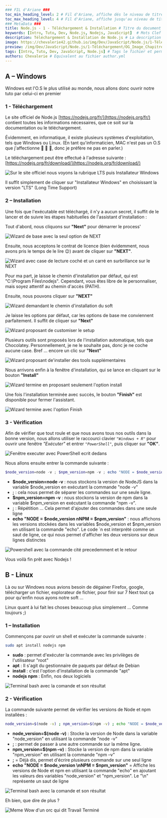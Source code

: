 ```yaml
---
### FIL d'Ariane ###
toc_min_heading_level: 2 # Fil d'Ariane, affiche dés le niveau de titre 2. Par Défaut : 2
toc_max_heading_level: 4 # Fil d'Ariane, affiche jusqu'au niveau de titre 4. Par défaut : 3
### MetaData ###
title: Node.js - 1 - Téléchargement & Installation # Titre du document
keywords: [Intro, Tuto, Dev, Node.js, Nodejs, JavaScript]  # Mots Clef
description: Téléchargement & Installation de Node.js # La description du document
image: https://chevalerie42.github.io/img/Dev/JavaScript/Node.js/1-Téléchargement/OG_Image_Chapitre_1.jpg# Image utilisé par les liens vers cette page. A 1ere vue il faut privilégier les liens externe
preview: /img/Dev/JavaScript/Node.js/1-Téléchargement/OG_Image_Chapitre_1.jpg
tags: [Intro, Tuto, Dev, JavaScript, Node.js] # Tags le fichier et permet de grouper par mots clef
authors: Chevalerie # Equivalent au fichier author.yml
---
```


## A – Windows 

Windows est l'O.S le plus utilisé au monde, nous allons donc ouvrir notre tuto par celui-ci en premier 

### 1 - Téléchargement 

Le site officiel de Node.js [https://nodejs.org/fr/](https://nodejs.org/fr/) contient toutes les informations nécessaires, que ce soit sur la documentation ou le téléchargement.  

Évidemment, en informatique, il existe plusieurs systèmes d'exploitation, tels que Windows ou Linux. (En tant qu'informaticien, MAC n'est pas un O.S que j'affectionne 💩 💩 💩, donc je préfère ne pas en parler.) 

Le téléchargement peut être effectué à l'adresse suivante : [https://nodejs.org/fr/download/](https://nodejs.org/fr/download/)
<!--truncate-->
![Sur le site officiel nous voyons la rubrique LTS puis Installateur Windows](/img/Dev/JavaScript/Node.js/1-Téléchargement/Screen-1.jpg)

Il suffit simplement de cliquer sur "Installateur Windows" en choisissant la version "LTS" (Long Time Support)

### 2 – Installation 

Une fois que l'exécutable est téléchargé, il n'y a aucun secret, il suffit de le lancer et de suivre les étapes habituelles de l'assistant d'installation : 

Tout d'abord, nous cliquons sur **"Next"** pour démarrer le process' 

![Wizard de base avec la seul option de NEXT](/img/Dev/JavaScript/Node.js/1-Téléchargement/Screen-2.jpg)

Ensuite, nous acceptons le contrat de licence (bien évidemment, nous avons pris le temps de le lire 😉) avant de cliquer sur **"NEXT"**. 

![Wizard avec case de lecture coché et un carré en surbrillance sur le NEXT](/img/Dev/JavaScript/Node.js/1-Téléchargement/Screen-3.jpg)

Pour ma part, je laisse le chemin d'installation par défaut, qui est "C:\Program Files\nodejs". Cependant, vous êtes libre de le personnaliser, mais soyez attentif au chemin d'accès (PATH).  

Ensuite, nous pouvons cliquer sur **"NEXT"**

![Wizard demandant le chemin d'installation du soft](/img/Dev/JavaScript/Node.js/1-Téléchargement/Screen-4.jpg)

Je laisse les options par défaut, car les options de base me conviennent parfaitement. Il suffit de cliquer sur **"Next"**

![Wizard proposant de customiser le setup](/img/Dev/JavaScript/Node.js/1-Téléchargement/Screen-5.jpg)

Plusieurs outils sont proposés lors de l'installation automatique, tels que Chocolatey. Personnellement, je ne le souhaite pas, donc je ne coche aucune case. Bref ... encore un clic sur **"Next"**

![Wizard proposant de'installer des tools supplémentaires](/img/Dev/JavaScript/Node.js/1-Téléchargement/Screen-6.jpg)

Nous arrivons enfin à la fenêtre d'installation, qui se lance en cliquant sur le bouton **"Install"**

![Wizard termine en proposant seulement l'option install](/img/Dev/JavaScript/Node.js/1-Téléchargement/Screen-7.jpg)

Une fois l'installation terminée avec succès, le bouton **"Finish"** est disponible pour fermer l'assistant. 

![Wizard termine avec l'option Finish](/img/Dev/JavaScript/Node.js/1-Téléchargement/Screen-8.jpg)

### 3 - Vérification 

Afin de vérifier que tout roule et que nous avons tous nos outils dans la bonne version, nous allons utiliser le raccourci clavier _`"Windows + R"`_ pour ouvrir une fenêtre _"Exécuter"_ et entrer _`"PowerShell"`_, puis cliquer sur **"OK"**. 

![Fenêtre executer avec PowerShell ecrit dedans](/img/Dev/JavaScript/Node.js/1-Téléchargement/Screen-9.jpg)

Nous allons ensuite entrer la commande suivante : 

```powershell
$node_version=node -v ; $npm_version=npm -v ; echo "NODE = $node_version `nNPM = $npm_version" 
```

- **$node_version=node -v** : nous stockons la version de NodeJS dans la variable $node_version en exécutant la commande "node -v" 
- **;** : cela nous permet de séparer les commandes sur une seule ligne. 
- **$npm_version=npm -v** : nous stockons la version de npm dans la variable $npm_version en exécutant la commande "npm -v". 
- **;** : Répétition … Cela permet d'ajouter des commandes dans une seule ligne 
- **echo "NODE = $node_version nNPM = $npm_version"** : nous affichons les versions stockées dans les variables $node_version et $npm_version en utilisant la commande "echo". Le code `n est interprété comme un saut de ligne, ce qui nous permet d'afficher les deux versions sur deux lignes distinctes 

![Powershell avec la commande cité precedemment et le retour](/img/Dev/JavaScript/Node.js/1-Téléchargement/Screen-10.jpg)

Vous voilà fin prêt avec Nodejs !  

## B - Linux 

Là ou sur Windows nous avions besoin de dégainer Firefox, google, télécharger un fichier,  explorateur de fichier, pour finir sur 7 Next tout ça pour qu'enfin nous ayons notre soft …  

Linux quant à lui fait les choses beaucoup plus simplement … Comme toujours ;) 

### 1 – Installation 

Commençons par ouvrir un shell et exécuter la commande suivante :  

```bash
sudo apt install nodejs npm  
```

- **sudo** : permet d'exécuter la commande avec les privilèges de l'utilisateur "root" 
- **apt** : Il s'agit du gestionnaire de paquets par défaut de Debian 
- **install** : c'est l'option d'installation de la commande "apt" 
- **nodejs npm** : Enfin, nos deux logiciels  

![Terminal bash avec la comande et son résultat](/img/Dev/JavaScript/Node.js/1-Téléchargement/Screen-11.jpg)

### 2 - Vérification 

La commande suivante permet de vérifier les versions de Node et npm installées : 

```bash
node_version=$(node -v) ; npm_version=$(npm -v) ; echo "NODE = $node_version \nNPM = $npm_version" 
```

- **node_version=$(node -v)** : Stocke la version de Node dans la variable "node_version" en utilisant la commande "node -v" 
- **;** : permet de passer à une autre commande sur la même ligne. 
- **npm_version=$(npm –v)** : Stocke la version de npm dans la variable "npm_version" en utilisant la commande "npm –v" 
- **;** = Déjà dis, permet d'écrire plusieurs commande sur une seul ligne 
- **echo "NODE = $node_version \nNPM = $npm_version"** = Affiche les versions de Node et npm en utilisant la commande "echo" en ajoutant les valeurs des variables "node_version" et "npm_version". Le "\n" représente un saut de ligne 

![Terminal bash avec la comande et son résultat](/img/Dev/JavaScript/Node.js/1-Téléchargement/Screen-12.jpg)

Eh bien, que dire de plus ? 

![Meme Wow d'un orc qui dit Travail Terminé](/img/Dev/JavaScript/Node.js/1-Téléchargement/Screen-13.jpg)
